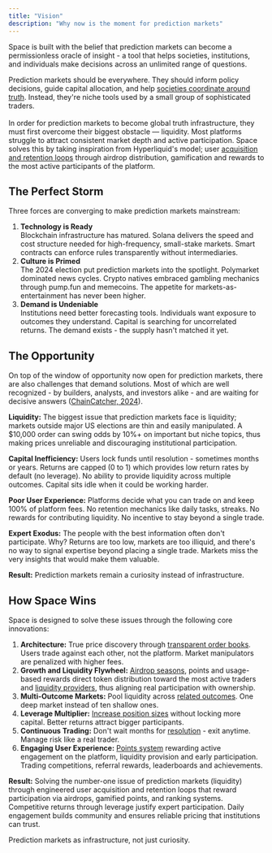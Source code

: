 ```yaml
---
title: "Vision"
description: "Why now is the moment for prediction markets"
---
```


Space is built with the belief that prediction markets can become a permissionless oracle of insight - a tool that helps societies, institutions, and individuals make decisions across an unlimited range of questions.

Prediction markets should be everywhere. They should inform policy decisions, guide capital allocation, and help [societies coordinate around truth](https://x.com/intodotspace/status/1980271841877921896). Instead, they're niche tools used by a small group of sophisticated traders.\
\
In order for prediction markets to become global truth infrastructure, they must first overcome their biggest obstacle — liquidity. Most platforms struggle to attract consistent market depth and active participation. Space solves this by taking inspiration from Hyperliquid's model;  user [acquisition and retention loops](https://nodescience.medium.com/ultimate-guide-on-hyperliquid-season-2-07-19-updated-bb16870f4d98) through airdrop distribution, gamification and rewards to the most active participants of the platform.

## The Perfect Storm

Three forces are converging to make prediction markets mainstream: 

1. **Technology is Ready**\
   Blockchain infrastructure has matured. Solana delivers the speed and cost structure needed for high-frequency, small-stake markets. Smart contracts can enforce rules transparently without intermediaries. 
2. **Culture is Primed**\
   The 2024 election put prediction markets into the spotlight. Polymarket dominated news cycles. Crypto natives embraced gambling mechanics through pump.fun and memecoins. The appetite for markets-as-entertainment has never been higher. 
3. **Demand is Undeniable**\
   Institutions need better forecasting tools. Individuals want exposure to outcomes they understand. Capital is searching for uncorrelated returns. The demand exists - the supply hasn't matched it yet. 

## The Opportunity

On top of the window of opportunity now open for prediction markets, there are also challenges that demand solutions. Most of which are well recognized - by builders, analysts, and investors alike - and are waiting for decisive answers ([ChainCatcher, 2024](https://www.chaincatcher.com/en/article/2130614)).

**Liquidity:** The biggest issue that prediction markets face is liquidity; markets outside major US elections are thin and easily manipulated. A \$10,000 order can swing odds by 10%+ on important but niche topics, thus making prices unreliable and discouraging institutional participation.

**Capital Inefficiency:** Users lock funds until resolution - sometimes months or years. Returns are capped (0 to 1) which provides low return rates by default (no leverage). No ability to provide liquidity across multiple outcomes. Capital sits idle when it could be working harder.

**Poor User Experience:** Platforms decide what you can trade on and keep 100% of platform fees. No retention mechanics like daily tasks, streaks. No rewards for contributing liquidity. No incentive to stay beyond a single trade.

**Expert Exodus:** The people with the best information often don't participate. Why? Returns are too low, markets are too illiquid, and there's no way to signal expertise beyond placing a single trade. Markets miss the very insights that would make them valuable.

**Result:** Prediction markets remain a curiosity instead of infrastructure.

## How Space Wins

Space is designed to solve these issues through the following core innovations:

1. **Architecture:** True price discovery through [transparent order books](/features/clob). Users trade against each other, not the platform. Market manipulators are penalized with higher fees.
3. **Growth and Liquidity Flywheel:** [Airdrop seasons](/features/airdrops), points and usage-based rewards direct token distribution toward the most active traders and [liquidity providers](/features/rewards), thus aligning real participation with ownership.
3. **Multi-Outcome Markets:** Pool liquidity across [related outcomes](/features/multi-outcome). One deep market instead of ten shallow ones.
4. **Leverage Multiplier:** [Increase position sizes](/features/leverage) without locking more capital. Better returns attract bigger participants.
5. **Continuous Trading:** Don't wait months for [resolution](/concepts/resolution) - exit anytime. Manage risk like a real trader.
6. **Engaging User Experience:** [Points system](/features/airdrops) rewarding active engagement on the platform, liquidity provision and early participation. Trading competitions, referral rewards, leaderboards and achievements.

**Result:** Solving the number-one issue of prediction markets (liquidity) through engineered user acquisition and retention loops that reward participation via airdrops, gamified points, and ranking systems. Competitive returns through leverage justify expert participation. Daily engagement builds community and ensures reliable pricing that institutions can trust.

Prediction markets as infrastructure, not just curiosity.